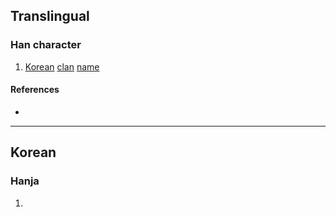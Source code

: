 {{character info/new}}
==Translingual==

===Han character===
{{Han char|rn=5|rad=乙|as=05|sn=6|four=77717|canj=HLN|ids=⿱卯乙}}

# [[Korean]] [[clan]] [[name]]

====References====
* {{Han ref|kx=0084.141|dj=0171.190|hdz=10053.081|uh=4E6E|ud=20078}}

----

==Korean==

===Hanja===
{{ko-hanja|hangeul=묠|rv=myol|mr=myol|y=myol|eumhun=}}

# {{rfdef|ko}}